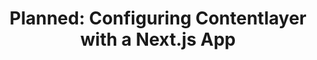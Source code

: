 ---
title: "Planned: Configuring Contentlayer with a Next.js App"
description: "Setting up Contentlayer with an existing Next.js app is a breeze, let's configure our content models."
publishedAt: "2022-11-25"
status: "draft"
series:
  order: 2
  title: "Engineering a Blog"
---